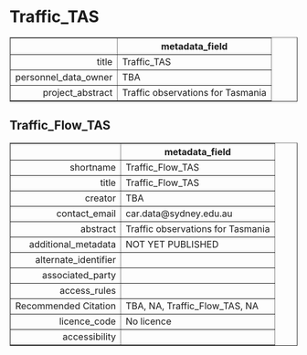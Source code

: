 Traffic_TAS
===
<!-- html table generated in R 3.6.0 by xtable 1.8-4 package -->
<!-- Fri May 22 19:17:12 2020 -->
<table border=1>
<tr> <th>  </th> <th> metadata_field </th>  </tr>
  <tr> <td align="right"> title </td> <td> Traffic_TAS </td> </tr>
  <tr> <td align="right"> personnel_data_owner </td> <td> TBA </td> </tr>
  <tr> <td align="right"> project_abstract </td> <td> Traffic observations for Tasmania </td> </tr>
   </table>



Traffic_Flow_TAS
---
<!-- html table generated in R 3.6.0 by xtable 1.8-4 package -->
<!-- Fri May 22 19:17:12 2020 -->
<table border=1>
<tr> <th>  </th> <th> metadata_field </th>  </tr>
  <tr> <td align="right"> shortname </td> <td> Traffic_Flow_TAS </td> </tr>
  <tr> <td align="right"> title </td> <td> Traffic_Flow_TAS </td> </tr>
  <tr> <td align="right"> creator </td> <td> TBA </td> </tr>
  <tr> <td align="right"> contact_email </td> <td> car.data@sydney.edu.au </td> </tr>
  <tr> <td align="right"> abstract </td> <td> Traffic observations for Tasmania </td> </tr>
  <tr> <td align="right"> additional_metadata </td> <td> NOT YET PUBLISHED </td> </tr>
  <tr> <td align="right"> alternate_identifier </td> <td>  </td> </tr>
  <tr> <td align="right"> associated_party </td> <td>  </td> </tr>
  <tr> <td align="right"> access_rules </td> <td>  </td> </tr>
  <tr> <td align="right"> Recommended Citation </td> <td> TBA, NA, Traffic_Flow_TAS, NA </td> </tr>
  <tr> <td align="right"> licence_code </td> <td> No licence </td> </tr>
  <tr> <td align="right"> accessibility </td> <td>  </td> </tr>
   </table>


